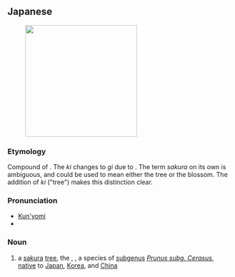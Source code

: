==Japanese==
{{wikipedia|lang=ja|サクラ}}
{{ja-kanjitab|さくら|き|k2=ぎ|r=y|yomi=k}}
{{wikipedia|Prunus}}
[[File:Hokuto_Yamanashi_Yamatakajindaizakura_1.jpg|thumb|250px|{{lang|ja|桜木}}]]

===Etymology===
Compound of {{compound|lang=ja|sort=さくらぎ|桜|tr1=sakura|t1=cherry, cherry tree|木|tr2=ki|t2=tree}}. The ''ki'' changes to ''gi'' due to {{rendaku|さくらぎ}}. The term ''sakura'' on its own is ambiguous, and could be used to mean either the tree or the blossom. The addition of ''ki'' ("tree") makes this distinction clear.

===Pronunciation===
* [[訓読み|Kun'yomi]]
* {{IPA|lang=ja|[sa̠ku͍ɽa̠ɡi]}}

===Noun===
{{ja-noun|さくらぎ|kyu=櫻木}}

# a [[sakura]] [[tree]], the {{vern|Japanese flowering cherry|pedia=1}}, {{taxlink|Prunus serrulata|species|noshow=1}}, a species of [[subgenus]] ''[[Prunus subg. Cerasus]]'', [[native]] to [[Japan]], [[Korea]], and [[China]]